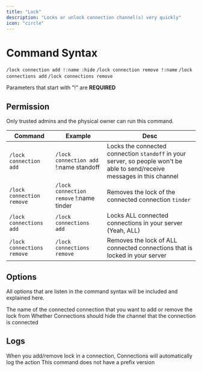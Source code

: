 ```yaml
---
title: "Lock"
description: "Locks or unlock connection channel(s) very quickly"
icon: "circle"
---
```


# Command Syntax

`/lock connection add !:name :hide`
`/lock connection remove !:name`
`/lock connections add`
`/lock connections remove`

<Warning>Parameters that start with "!" are **REQUIRED**</Warning>

## Permission

Only trusted admins and the physical owner can run this command.

| Command                    | Example                                 | Desc                                                                                                                       |
| -------------------------- | --------------------------------------- | -------------------------------------------------------------------------------------------------------------------------- |
| `/lock connection add`     | `/lock connection add` !:name standoff  | Locks the connected connection `standoff` in your server, so people won't be able to send/receive messages in this channel |
| `/lock connection remove`  | `/lock connection remove` !:name tinder | Removes the lock of the connected connection `tinder`                                                                      |
| `/lock connections add`    | `/lock connections add`                 | Locks ALL connected connections in your server (Yeah, ALL)                                                                 |
| `/lock connections remove` | `/lock connections remove`              | Removes the lock of ALL connected connections that is locked in your server                                                |

## Options

All options that are listen in the command syntax will be included and explained here.

<CardGroup cols={2}>
  <Card title="Name">
    The name of the connected connection that you want to add or remove the lock
    from
  </Card>
  <Card title="Hide">
    Whether Connections should hide the channel that the connection is connected
  </Card>
</CardGroup>

## Logs

<Info>
  When you add/remove lock in a connection, Connections will automatically log
  the action
</Info>
<Warning>This command does not have a prefix version</Warning>
